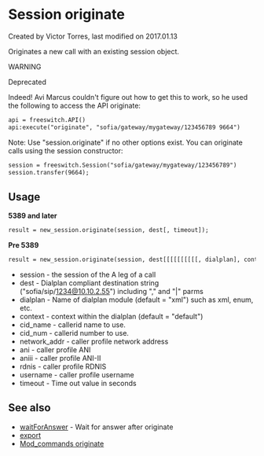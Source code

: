 
# Session originate 

 Created by  Victor Torres, last modified on 2017.01.13

Originates a new call with an existing session object.

WARNING

Deprecated

Indeed! Avi Marcus couldn't figure out how to get this to work, so he used the following to access the API originate:

```xml
api = freeswitch.API()
api:execute("originate", "sofia/gateway/mygateway/123456789 9664")
```

  
Note: Use "session.originate" if no other options exist. You can originate calls using the session constructor:

```xml
session = freeswitch.Session("sofia/gateway/mygateway/123456789")
session.transfer(9664);
```

## Usage

**5389 and later**

```xml
result = new_session.originate(session, dest[, timeout]);
```

  
**Pre 5389**

```xml
result = new_session.originate(session, dest[[[[[[[[[[, dialplan], context], cid_name], cid_num], network_addr], ani], aniii], rdnis], username], timeou
```

* session - the session of the A leg of a call
* dest - Dialplan compliant destination string ("sofia/sip/1234@10.10.2.55") including "," and "|" parms
* dialplan - Name of dialplan module (default = "xml") such as xml, enum, etc.
* context - context within the dialplan (default = "default")
* cid\_name - callerid name to use.
* cid\_num - callerid number to use.
* network\_addr - caller profile network address
* ani - caller profile ANI
* aniii - caller profile ANI-II
* rdnis - caller profile RDNIS
* username - caller profile username
* timeout - Time out value in seconds

## See also

* [waitForAnswer](https://wiki.freeswitch.org/wiki/Session%5FwaitForAnswer "Session waitForAnswer") \- Wait for answer after originate
* [export](https://wiki.freeswitch.org/wiki/Misc.%5FDialplan%5FTools%5Fexport "Misc. Dialplan Tools export")
* [Mod\_commands originate](../../../Modules/mod_commands_1966741.mdx#--)


